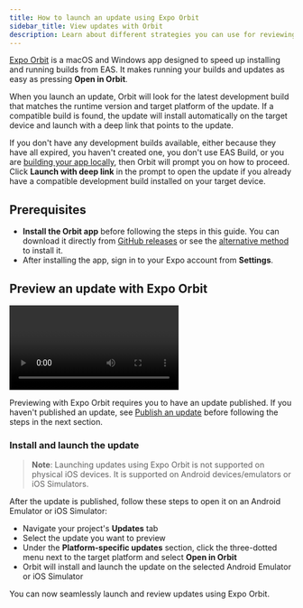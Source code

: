 ```yaml
---
title: How to launch an update using Expo Orbit
sidebar_title: View updates with Orbit
description: Learn about different strategies you can use for reviewing your app using internal distribution and EAS Update.
---
```



[Expo Orbit](https://expo.dev/orbit) is a macOS and Windows app designed to speed up installing and running builds from EAS. It makes running your builds and updates as easy as pressing **Open in Orbit**.

<Collapsible summary="How does automatic installation and launching of updates work?">

When you launch an update, Orbit will look for the latest development build that matches the runtime version and target platform of the update. If a compatible build is found, the update will install automatically on the target device and launch with a deep link that points to the update.

If you don't have any development builds available, either because they have all expired, you haven't created one, you don't use EAS Build, or you are [building your app locally](/guides/local-app-development/), then Orbit will prompt you on how to proceed. Click **Launch with deep link** in the prompt to open the update if you already have a compatible development build installed on your target device.

</Collapsible>

## Prerequisites

- **Install the Orbit app** before following the steps in this guide. You can download it directly from [GitHub releases](https://github.com/expo/orbit/releases) or see the [alternative method](/build/orbit/#installation) to install it.
- After installing the app, sign in to your Expo account from **Settings**.

## Preview an update with Expo Orbit

<Video
  url="https://www.youtube.com/watch?v=l-Lx7BglNUE"
  spaceAfter={50}
  caption="Expo Orbit launching an update directly from Expo dashboard to an Android Emulator."
/>

Previewing with Expo Orbit requires you to have an update published. If you haven't published an update, see [Publish an update](/eas-update/publish/) before following the steps in the next section.

### Install and launch the update

> **Note**: Launching updates using Expo Orbit is not supported on physical iOS devices. It is supported on Android devices/emulators or iOS Simulators.

After the update is published, follow these steps to open it on an Android Emulator or iOS Simulator:

- Navigate your project's **Updates** tab
- Select the update you want to preview
- Under the **Platform-specific updates** section, click the three-dotted menu next to the target platform and select **Open in Orbit**
- Orbit will install and launch the update on the selected Android Emulator or iOS Simulator

You can now seamlessly launch and review updates using Expo Orbit.
